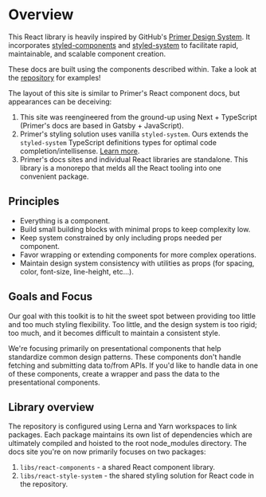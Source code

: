 
# Overview

This React library is heavily inspired by GitHub's [Primer Design System](https://primer.style/).  It incorporates [styled-components](https://styled-components.com/) and [styled-system](https://styled-system.com/) to facilitate rapid, maintainable, and scalable component creation.

These docs are built using the components described within.  Take a look at the [repository](https://github.com/R-Bower/tsx-monorepo) for examples!

The layout of this site is similar to Primer's React component docs, but appearances can be deceiving:
1. This site was reengineered from the ground-up using Next + TypeScript (Primer's docs are based in Gatsby + JavaScript).
2. Primer's styling solution uses vanilla `styled-system`.  Ours extends the `styled-system` TypeScript definitions types for optimal code completion/intellisense.  [Learn more](/why-styled-system#optimal-developer-experience).
3. Primer's docs sites and individual React libraries are standalone.  This library is a monorepo that melds all the React tooling into one convenient package.

## Principles

- Everything is a component.
- Build small building blocks with minimal props to keep complexity low.
- Keep system constrained by only including props needed per component.
- Favor wrapping or extending components for more complex operations.
- Maintain design system consistency with utilities as props (for spacing, color, font-size, line-height, etc...).


## Goals and Focus

Our goal with this toolkit is to hit the sweet spot between providing too little and too much styling flexibility.  Too little, and the design system is too rigid; too much, and it becomes difficult to maintain a consistent style.

We're focusing primarily on presentational components that help standardize common design patterns. These components don't handle fetching and submitting data to/from APIs. If you'd like to handle data in one of these components, create a wrapper and pass the data to the presentational components.

## Library overview
The repository is configured using Lerna and Yarn workspaces to link packages.  Each package maintains its own list of dependencies which are ultimately compiled and hoisted to the root node_modules directory.  The docs site you're on now primarily focuses on two packages:
1. `libs/react-components` - a shared React component library.
2. `libs/react-style-system` - the shared styling solution for React code in the repository.
